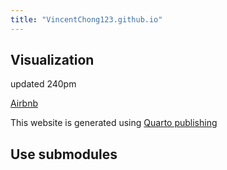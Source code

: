 ```yaml
---
title: "VincentChong123.github.io"
---
```


## Visualization
updated  240pm

[Airbnb](https://vincentchong123.github.io/EDA_IMF_Airbnb.html)

This website is generated using [Quarto publishing](Unemployment-rate-Airbnb/EDA_IMF_Airbnb.html)

## Use submodules